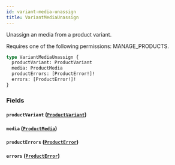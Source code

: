 ```yaml
---
id: variant-media-unassign
title: VariantMediaUnassign
---
```



Unassign an media from a product variant. 

Requires one of the following permissions: MANAGE_PRODUCTS.

```graphql
type VariantMediaUnassign {
  productVariant: ProductVariant
  media: ProductMedia
  productErrors: [ProductError!]!
  errors: [ProductError!]!
}
```


### Fields

#### `productVariant` ([`ProductVariant`](../../../developer/api-reference/objects/product-variant))




#### `media` ([`ProductMedia`](../../../developer/api-reference/objects/product-media))




#### `productErrors` ([`ProductError`](../../../developer/api-reference/objects/product-error))




#### `errors` ([`ProductError`](../../../developer/api-reference/objects/product-error))






